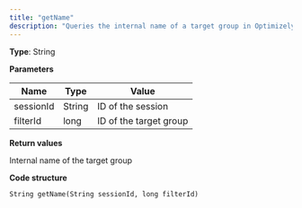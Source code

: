```yaml
---
title: "getName"
description: "Queries the internal name of a target group in Optimizely Campaign. Temporary target groups are excluded."
---
```


**Type**: String

**Parameters**

| Name      | Type   | Value                  |
| --------- | ------ | ---------------------- |
| sessionId | String | ID of the session      |
| filterId  | long   | ID of the target group |

**Return values**

Internal name of the target group

**Code structure**

`String getName(String sessionId, long filterId)
`